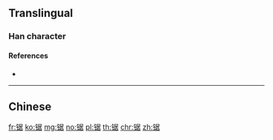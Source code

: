 {{character info/new}}
{{also|鋸}}
==Translingual==

===Han character===
{{Han char|rn=167|rad=钅|as=08|sn=13|four=|canj=CSJR,OPSJR,XCSJR|ids=⿰钅居}}

====References====
* {{Han ref|kx=1328.061|hdz=64227.010|uh=952F|ud=38191}}

----

==Chinese==
{{zh-see|鋸}}

[[fr:锯]]
[[ko:锯]]
[[mg:锯]]
[[no:锯]]
[[pl:锯]]
[[th:锯]]
[[chr:锯]]
[[zh:锯]]